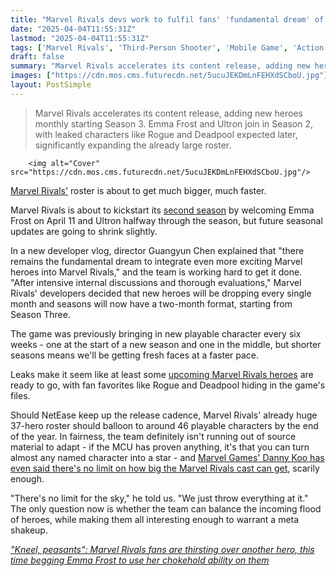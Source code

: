```yaml
---
title: "Marvel Rivals devs work to fulfil fans' 'fundamental dream' of playing as anyone by adding new heroes every month starting from Season 3"
date: "2025-04-04T11:55:31Z"
lastmod: "2025-04-04T11:55:31Z"
tags: ['Marvel Rivals', 'Third-Person Shooter', 'Mobile Game', 'Action Game', 'Season 2', 'Emma Frost', 'Ultron', 'New Heroes', 'Character Roster']
draft: false
summary: "Marvel Rivals accelerates its content release, adding new heroes monthly starting Season 3.  Emma Frost and Ultron join in Season 2, with leaked characters like Rogue and Deadpool expected later, significantly expanding the already large roster."
images: ["https://cdn.mos.cms.futurecdn.net/5ucuJEKDmLnFEHXdSCboU.jpg"]
layout: PostSimple
---
```

> Marvel Rivals accelerates its content release, adding new heroes monthly starting Season 3.  Emma Frost and Ultron join in Season 2, with leaked characters like Rogue and Deadpool expected later, significantly expanding the already large roster.


        <img alt="Cover" src="https://cdn.mos.cms.futurecdn.net/5ucuJEKDmLnFEHXdSCboU.jpg"/>
        
[Marvel Rivals'](https://www.gamesradar.com/games/third-person-shooter/marvel-rivals-ranks-competitive/) roster is about to get much bigger, much faster.

Marvel Rivals is about to kickstart its [second season](https://www.gamesradar.com/games/third-person-shooter/marvel-rivals-season-2-adds-emma-frost-and-ultron-as-the-hellfire-gala-becomes-a-battleground/) by welcoming Emma Frost on April 11 and Ultron halfway through the season, but future seasonal updates are going to shrink slightly.

In a new developer vlog, director Guangyun Chen explained that "there remains the fundamental dream to integrate even more exciting Marvel heroes into Marvel Rivals," and the team is working hard to get it done. "After intensive internal discussions and thorough evaluations," Marvel Rivals' developers decided that new heroes will be dropping every single month and seasons will now have a two-month format, starting from Season Three.

The game was previously bringing in new playable character every six weeks - one at the start of a new season and one in the middle, but shorter seasons means we'll be getting fresh faces at a faster pace.

Leaks make it seem like at least some [upcoming Marvel Rivals heroes](https://www.gamesradar.com/games/third-person-shooter/marvel-rivals-upcoming-characters-new-leaked/) are ready to go, with fan favorites like Rogue and Deadpool hiding in the game's files.

Should NetEase keep up the release cadence, Marvel Rivals' already huge 37-hero roster should balloon to around 46 playable characters by the end of the year. In fairness, the team definitely isn't running out of source material to adapt - if the MCU has proven anything, it's that you can turn almost any named character into a star - and [Marvel Games' Danny Koo has even said there's no limit on how big the Marvel Rivals cast can get](https://www.gamesradar.com/games/third-person-shooter/marvel-rivals-exec-isnt-afraid-of-roster-bloat-after-netease-promised-new-heroes-every-6-weeks-theres-no-limit-for-the-sky-we-just-throw-everything-at-it/), scarily enough.

"There's no limit for the sky," he told us. "We just throw everything at it." The only question now is whether the team can balance the incoming flood of heroes, while making them all interesting enough to warrant a meta shakeup.

[<em>"Kneel, peasants": Marvel Rivals fans are thirsting over another hero, this time begging Emma Frost to use her chokehold ability on them</em>](https://www.gamesradar.com/games/third-person-shooter/kneel-peasants-marvel-rivals-fans-are-thirsting-over-another-hero-this-time-begging-emma-frost-to-use-her-chokehold-ability-on-them/)
        